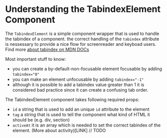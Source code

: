 <Meta title="Components/Activity/TabindexElement"  />


# Understanding the TabindexElement Component

The `TabindexElement` is a simple component wrapper that is used to handle the tabindex of a component.
the correct handling of the `tabindex` attribute is nessessary to provide a nice flow for screenreader and keyboad users. Find more [about tabindex on MDN DOCs](https://developer.mozilla.org/en-US/docs/Web/HTML/Global_attributes/tabindex)

Most important stuff to know:
- you can create a by-default-non-focusable element focusable by adding `tabindex="0"`
- you can make an element unfocusable by adding `tabindex="-1"`
- although it is possible to add a tabindex value greater than 1 it is considered bad practice since it can create a confusing tab order.

The TabindexElement component takes following required props:
- `id` a string that is used to add an unique `id` attribute to the element
- `tag` a string that is used to tell the component what kind of HTML it should be (e.g. div, section)
- `activeAt` it is an array which is needed to set the correct tabindex of the element. (More about activity)[LINK] // TODO